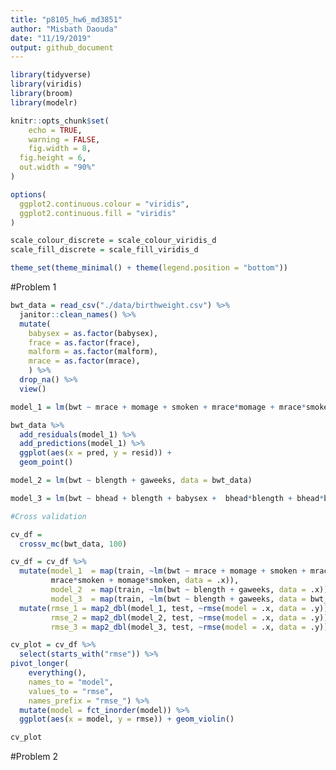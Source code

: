 ```yaml
---
title: "p8105_hw6_md3851"
author: "Misbath Daouda"
date: "11/19/2019"
output: github_document
---
```


```r
library(tidyverse)
library(viridis)
library(broom)
library(modelr)

knitr::opts_chunk$set(
	echo = TRUE,
	warning = FALSE,
	fig.width = 8, 
  fig.height = 6,
  out.width = "90%"
)

options(
  ggplot2.continuous.colour = "viridis",
  ggplot2.continuous.fill = "viridis"
)

scale_colour_discrete = scale_colour_viridis_d
scale_fill_discrete = scale_fill_viridis_d

theme_set(theme_minimal() + theme(legend.position = "bottom"))
```

#Problem 1 

```r
bwt_data = read_csv("./data/birthweight.csv") %>% 
  janitor::clean_names() %>%
  mutate( 
    babysex = as.factor(babysex),
    frace = as.factor(frace),
    malform = as.factor(malform), 
    mrace = as.factor(mrace),
    ) %>%
  drop_na() %>%
  view()

model_1 = lm(bwt ~ mrace + momage + smoken + mrace*momage + mrace*smoken + momage*smoken, data = bwt_data)

bwt_data %>% 
  add_residuals(model_1) %>%
  add_predictions(model_1) %>% 
  ggplot(aes(x = pred, y = resid)) + 
  geom_point()

model_2 = lm(bwt ~ blength + gaweeks, data = bwt_data)

model_3 = lm(bwt ~ bhead + blength + babysex +  bhead*blength + bhead*babysex + blength*babysex + bhead*blength*babysex, data = bwt_data)

#Cross validation  

cv_df = 
  crossv_mc(bwt_data, 100)

cv_df = cv_df %>% 
  mutate(model_1  = map(train, ~lm(bwt ~ mrace + momage + smoken + mrace*momage + 
         mrace*smoken + momage*smoken, data = .x)),
         model_2  = map(train, ~lm(bwt ~ blength + gaweeks, data = .x)),
         model_3  = map(train, ~lm(bwt ~ blength + gaweeks, data = bwt_data))) %>% 
  mutate(rmse_1 = map2_dbl(model_1, test, ~rmse(model = .x, data = .y)),
         rmse_2 = map2_dbl(model_2, test, ~rmse(model = .x, data = .y)),
         rmse_3 = map2_dbl(model_3, test, ~rmse(model = .x, data = .y)))

cv_plot = cv_df %>% 
  select(starts_with("rmse")) %>% 
pivot_longer(
    everything(),
    names_to = "model", 
    values_to = "rmse",
    names_prefix = "rmse_") %>% 
  mutate(model = fct_inorder(model)) %>% 
  ggplot(aes(x = model, y = rmse)) + geom_violin()

cv_plot 
```

#Problem 2
